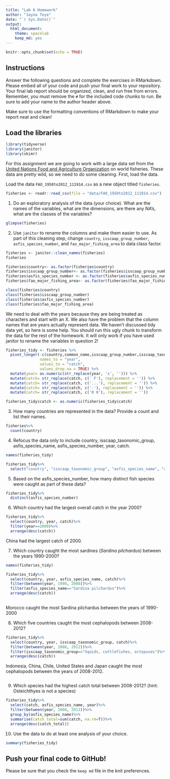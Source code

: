 ```yaml
---
title: "Lab 6 Homework"
author: "Jayna Toye"
date: "`r Sys.Date()`"
output:
  html_document: 
    theme: spacelab
    keep_md: yes
---
```


```r
knitr::opts_chunk$set(echo = TRUE)
```

## Instructions
Answer the following questions and complete the exercises in RMarkdown. Please embed all of your code and push your final work to your repository. Your final lab report should be organized, clean, and run free from errors. Remember, you must remove the `#` for the included code chunks to run. Be sure to add your name to the author header above.  

Make sure to use the formatting conventions of RMarkdown to make your report neat and clean!  

## Load the libraries
```r
library(tidyverse)
library(janitor)
library(skimr)
```

For this assignment we are going to work with a large data set from the [United Nations Food and Agriculture Organization](http://www.fao.org/about/en/) on world fisheries. These data are pretty wild, so we need to do some cleaning. First, load the data.  

Load the data `FAO_1950to2012_111914.csv` as a new object titled `fisheries`.
```r
fisheries <- readr::read_csv(file = "data/FAO_1950to2012_111914.csv")
```

1. Do an exploratory analysis of the data (your choice). What are the names of the variables, what are the dimensions, are there any NA's, what are the classes of the variables?  
```r
glimpse(fisheries)
```

2. Use `janitor` to rename the columns and make them easier to use. As part of this cleaning step, change `country`, `isscaap_group_number`, `asfis_species_number`, and `fao_major_fishing_area` to data class factor. 
```r
fisheries <- janitor::clean_names(fisheries)
fisheries
```
```r
fisheries$country<- as.factor(fisheries$country)
fisheries$isscaap_group_number<- as.factor(fisheries$isscaap_group_number)
fisheries$asfis_species_number <- as.factor(fisheries$asfis_species_number)
fisheries$fao_major_fishing_area<- as.factor(fisheries$fao_major_fishing_area)
```

```r
class(fisheries$country)
class(fisheries$isscaap_group_number)
class(fisheries$asfis_species_number)
class(fisheries$fao_major_fishing_area)
```

We need to deal with the years because they are being treated as characters and start with an X. We also have the problem that the column names that are years actually represent data. We haven't discussed tidy data yet, so here is some help. You should run this ugly chunk to transform the data for the rest of the homework. It will only work if you have used janitor to rename the variables in question 2!
```r
fisheries_tidy <- fisheries %>% 
  pivot_longer(-c(country,common_name,isscaap_group_number,isscaap_taxonomic_group,asfis_species_number,asfis_species_name,fao_major_fishing_area,measure),
               names_to = "year",
               values_to = "catch",
               values_drop_na = TRUE) %>% 
  mutate(year= as.numeric(str_replace(year, 'x', ''))) %>% 
  mutate(catch= str_replace(catch, c(' F'), replacement = '')) %>% 
  mutate(catch= str_replace(catch, c('...'), replacement = '')) %>% 
  mutate(catch= str_replace(catch, c('-'), replacement = '')) %>% 
  mutate(catch= str_replace(catch, c('0 0'), replacement = ''))

fisheries_tidy$catch <- as.numeric(fisheries_tidy$catch)
```

3. How many countries are represented in the data? Provide a count and list their names.
```r
fisheries%>%
  count(country)
```

4. Refocus the data only to include country, isscaap_taxonomic_group, asfis_species_name, asfis_species_number, year, catch.
```r
names(fisheries_tidy)
```

```r
fisheries_tidy%>%
  select("country", "isscaap_taxonomic_group", "asfis_species_name", "asfis_species_number", "year", "catch")
```


5. Based on the asfis_species_number, how many distinct fish species were caught as part of these data?
```r
fisheries_tidy%>%
  distinct(asfis_species_number)
```

6. Which country had the largest overall catch in the year 2000?
```r
fisheries_tidy%>%
  select(country, year, catch)%>%
  filter(year==2000)%>%
  arrange(desc(catch))

```

China had the largest catch of 2000.   

7. Which country caught the most sardines (_Sardina pilchardus_) between the years 1990-2000?
```r
names(fisheries_tidy)
```

```r
fisheries_tidy%>%
  select(country, year, asfis_species_name, catch)%>%
  filter(between(year, 1990, 2000))%>%
  filter(asfis_species_name=="Sardina pilchardus")%>%
  arrange(desc(catch))
  
```
Morocco caught the most Sardina pilchardus between the years of 1990-2000

8. Which five countries caught the most cephalopods between 2008-2012?

```r
fisheries_tidy%>%
  select(country, year, isscaap_taxonomic_group, catch)%>%
  filter(between(year, 2008, 2012))%>%
  filter(isscaap_taxonomic_group=="Squids, cuttlefishes, octopuses")%>%
  arrange(desc(catch))
```
Indonesia, China, Chile, United States and Japan caught the most cephalopods between the years of 2008-2012. 
```r

```

9. Which species had the highest catch total between 2008-2012? (hint: Osteichthyes is not a species)
```r
fisheries_tidy%>%
  select(catch, asfis_species_name, year)%>%
  filter(between(year, 2008, 2012))%>%
  group_by(asfis_species_name)%>%
  summarise(catch_total=sum(catch, na.rm=T))%>%
  arrange(desc(catch_total))
```


10. Use the data to do at least one analysis of your choice.
```r
summary(fisheries_tidy)
```


## Push your final code to GitHub!
Please be sure that you check the `keep md` file in the knit preferences.   